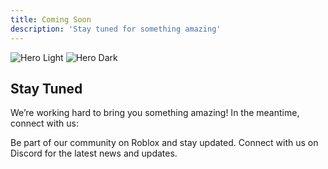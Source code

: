 ```yaml
---
title: Coming Soon
description: 'Stay tuned for something amazing'
---
```


<img
  className="block dark:hidden"
  src="/images/hero-light.svg"
  alt="Hero Light"
/>
<img
  className="hidden dark:block"
  src="/images/hero-dark.svg"
  alt="Hero Dark"
/>

## Stay Tuned

We’re working hard to bring you something amazing! In the meantime, connect with us:

<CardGroup cols={2}>
  <Card
    title="Join our Roblox Group"
    icon="gamepad"
    href="https://www.roblox.com/groups/14282486/Kousai#!/about"
  >
    Be part of our community on Roblox and stay updated.
  </Card>
  <Card
    title="Join our Discord Server"
    icon="discord"
    href="https://discord.com/invite/UHYrYSpwPb"
  >
    Connect with us on Discord for the latest news and updates.
  </Card>
</CardGroup>
